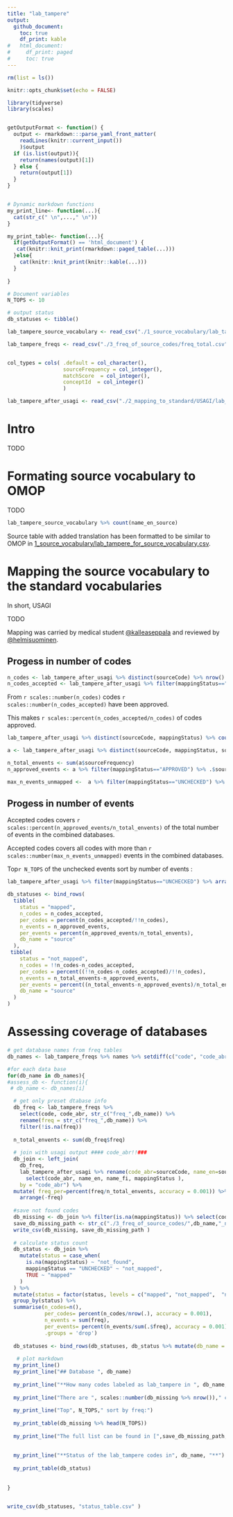 ```yaml
---
title: "lab_tampere"
output:
  github_document:
    toc: true
    df_print: kable
#   html_document:
#     df_print: paged
#     toc: true
---
```


```r
rm(list = ls())

knitr::opts_chunk$set(echo = FALSE)

library(tidyverse)
library(scales)


getOutputFormat <- function() {
  output <- rmarkdown:::parse_yaml_front_matter(
    readLines(knitr::current_input())
    )$output
  if (is.list(output)){
    return(names(output)[1])
  } else {
    return(output[1])
  }
}


# Dynamic markdown functions
my_print_line<- function(...){
  cat(str_c(" \n",...," \n"))
}

my_print_table<- function(...){
  if(getOutputFormat() == 'html_document') {
   cat(knitr::knit_print(rmarkdown::paged_table(...)))
  }else{
    cat(knitr::knit_print(knitr::kable(...)))
  }
  
}

# Document variables 
N_TOPS <- 10

# output status
db_statuses <- tibble()

```

```r
lab_tampere_source_vocabulary <- read_csv("./1_source_vocabulary/lab_tampere_for_source_vocabulary.csv")

lab_tampere_freqs <- read_csv("./3_freq_of_source_codes/freq_total.csv")


col_types = cols( .default = col_character(), 
                  sourceFrequency = col_integer(),
                  matchScore  = col_integer(),
                  conceptId  = col_integer()
                  )

lab_tampere_after_usagi <- read_csv("./2_mapping_to_standard/USAGI/lab_tampere_after_usagi.csv", col_types = col_types) # cant get the encoding rigth
```


# Intro
TODO

# Formating source vocabulary to OMOP
TODO

```r
lab_tampere_source_vocabulary %>% count(name_en_source)
```

Source table with added translation has been formatted to be similar to OMOP in  [1_source_vocabulary/lab_tampere_for_source_vocabulary.csv](1_source_vocabulary/lab_tampere_for_source_vocabulary.csv). 


# Mapping the source vocabulary to the standard vocabularies
In short, USAGI 

TODO 

Mapping was carried by medical student [\@kalleaseppala](github.com/kalleaseppala) and reviewed by [\@helmisuominen](github.com/helmisuominen). 


## Progess in number of codes
```r
n_codes <- lab_tampere_after_usagi %>% distinct(sourceCode) %>% nrow()
n_codes_accepted <- lab_tampere_after_usagi %>% filter(mappingStatus=="APPROVED") %>% distinct(sourceCode) %>% nrow()
```


From `r scales::number(n_codes)` codes `r scales::number(n_codes_accepted)` have been approved. 

This makes `r scales::percent(n_codes_accepted/n_codes)` of codes approved. 


```r
lab_tampere_after_usagi %>% distinct(sourceCode, mappingStatus) %>% count(mappingStatus)
```

```r
a <- lab_tampere_after_usagi %>% distinct(sourceCode, mappingStatus, sourceFrequency)

n_total_envents <- sum(a$sourceFrequency)
n_approved_events <- a %>% filter(mappingStatus=="APPROVED") %>% .$sourceFrequency %>% sum()

max_n_events_unmapped <-  a %>% filter(mappingStatus=="UNCHECKED") %>% .$sourceFrequency %>%  max()
```

## Progess in number of events

Accepted codes covers `r scales::percent(n_approved_events/n_total_envents)` of the total number of events in the combined databases. 

Accepted codes covers all codes with more than `r scales::number(max_n_events_unmapped)` events in the combined databases.

Top`r N_TOPS` of the unchecked events sort by number of events : 

```r
lab_tampere_after_usagi %>% filter(mappingStatus=="UNCHECKED") %>% arrange(-sourceFrequency) %>% select(sourceCode,  sourceFrequency, matchScore, sourceName, `ADD_INFO:Pitkä.nimi`) %>%  head(N_TOPS)
```

```r
db_statuses <- bind_rows(
  tibble(
    status = "mapped",
    n_codes = n_codes_accepted,
    per_codes = percent(n_codes_accepted/!!n_codes),
    n_events = n_approved_events,
    per_events = percent(n_approved_events/n_total_envents), 
    db_name = "source"
  ),
 tibble(
    status = "not_mapped",
    n_codes = !!n_codes-n_codes_accepted,
    per_codes = percent((!!n_codes-n_codes_accepted)/!!n_codes),
    n_events = n_total_envents-n_approved_events,
    per_events = percent((n_total_envents-n_approved_events)/n_total_envents), 
    db_name = "source"
  )
)
```



# Assessing coverage of databases


```r
# get database names from freq tables 
db_names <- lab_tampere_freqs %>% names %>% setdiff(c("code", "code_abr", "freq_total")) %>% str_replace("freq_","")

#for each data base
for(db_name in db_names){
#assess_db <- function(i){
 # db_name <- db_names[i]

  # get only preset dtabase info 
  db_freq <- lab_tampere_freqs %>% 
    select(code, code_abr, str_c("freq_",db_name)) %>% 
    rename(freq = str_c("freq_",db_name)) %>% 
    filter(!is.na(freq))
  
  n_total_envents <- sum(db_freq$freq)
  
  # join with usagi output #### code_abr!!###
  db_join <- left_join(
    db_freq,
    lab_tampere_after_usagi %>% rename(code_abr=sourceCode, name_en=sourceName, name_fi=`ADD_INFO:Pitkä.nimi`) %>% 
      select(code_abr, name_en, name_fi, mappingStatus ), 
    by = "code_abr") %>%
  mutate( freq_per=percent(freq/n_total_envents, accuracy = 0.001)) %>% 
    arrange(-freq)
  
  #save not found codes
  db_missing <- db_join %>% filter(is.na(mappingStatus)) %>% select(code, freq, freq_per)
  save_db_missing_path <- str_c("./3_freq_of_source_codes/",db_name,"_not_in_lab_tampere.csv")
  write_csv(db_missing, save_db_missing_path )
  
  # calculate status count
  db_status <- db_join %>% 
    mutate(status = case_when( 
      is.na(mappingStatus) ~ "not_found",  
      mappingStatus == "UNCHECKED" ~ "not_mapped", 
      TRUE ~ "mapped"
    )
  ) %>% 
  mutate(status = factor(status, levels = c("mapped", "not_mapped",  "not_found"))) %>% 
  group_by(status) %>% 
  summarise(n_codes=n(), 
            per_codes= percent(n_codes/nrow(.), accuracy = 0.001),
            n_events = sum(freq), 
            per_events= percent(n_events/sum(.$freq), accuracy = 0.001), 
            .groups = 'drop')
  
  db_statuses <- bind_rows(db_statuses, db_status %>% mutate(db_name = db_name))
  
   # plot markdown 
  my_print_line()
  my_print_line("## Database ", db_name)
  
  my_print_line("**How many codes labeled as lab_tampere in ", db_name," are not in the lab_tampere standard?**")
  
  my_print_line("There are ", scales::number(db_missing %>% nrow())," codes not found in the standard")
  
  my_print_line("Top", N_TOPS," sort by freq:")
  
  my_print_table(db_missing %>% head(N_TOPS))
  
  my_print_line("The full list can be found in [",save_db_missing_path,"](",save_db_missing_path,")")
  
 
  my_print_line("**Status of the lab_tampere codes in", db_name, "**")
  
  my_print_table(db_status)
  
  
}


write_csv(db_statuses, "status_table.csv" )
  

```




















